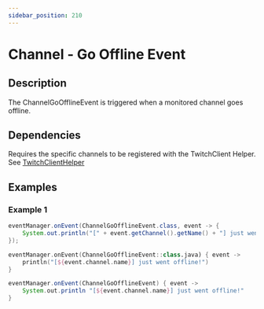 ```yaml
---
sidebar_position: 210
---
```



# Channel - Go Offline Event

## Description

The ChannelGoOfflineEvent is triggered when a monitored channel goes offline.

## Dependencies

Requires the specific channels to be registered with the TwitchClient Helper. See [TwitchClientHelper](../getting-started/client-helper)

## Examples

### Example 1

<Tabs groupId="code">
<TabItem value="java" label="Java">

```java
eventManager.onEvent(ChannelGoOfflineEvent.class, event -> {
	System.out.println("[" + event.getChannel().getName() + "] just went offline!");
});
```

</TabItem>
<TabItem value="kotlin" label="Kotlin">

```kotlin
eventManager.onEvent(ChannelGoOfflineEvent::class.java) { event -> 
	println("[${event.channel.name}] just went offline!")
}
```

</TabItem>
<TabItem value="groovy" label="Groovy">

```groovy
eventManager.onEvent(ChannelGoOfflineEvent) { event ->
	System.out.println "[${event.channel.name}] just went offline!"
}
```

</TabItem>
</Tabs>
